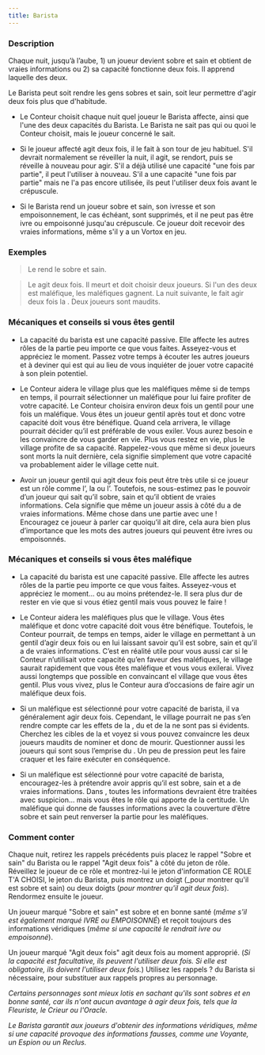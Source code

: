 ```yaml
---
title: Barista
---
```



<Role BARISTA header />

### Description

Chaque nuit, jusqu’à l’aube, 1) un joueur devient sobre et sain et obtient de vraies informations ou 2) sa capacité fonctionne deux fois. Il apprend laquelle des deux.

Le Barista peut soit rendre les gens sobres et sain, soit leur permettre d'agir deux fois plus que d'habitude. 

-   Le Conteur choisit chaque nuit quel joueur le Barista affecte, ainsi que l'une des deux capacités du Barista. Le Barista ne sait pas qui ou quoi le Conteur choisit, mais le joueur concerné le sait. 

-   Si le joueur affecté agit deux fois, il le fait à son tour de jeu habituel. S'il devrait normalement se réveiller la nuit, il agit, se rendort, puis se réveille à nouveau pour agir. S'il a déjà utilisé une capacité "une fois par partie", il peut l'utiliser à nouveau. S'il a une capacité "une fois par partie" mais ne l'a pas encore utilisée, ils peut l'utiliser deux fois avant le crépuscule.

-   Si le Barista rend un joueur sobre et sain, son ivresse et son empoisonnement, le cas échéant, sont supprimés, et il ne peut pas être ivre ou empoisonné jusqu'au crépuscule. Ce joueur doit recevoir des vraies informations, même s'il y a un Vortox en jeu. 

### Exemples

> Le <Role BARISTA /> rend le <Role SAGE /> sobre et sain. 

> Le <Role MALADROIT /> agit deux fois. Il meurt et doit choisir deux joueurs. Si l'un des deux est maléfique, les maléfiques gagnent. La nuit suivante, le <Role BARBIER /> fait agir deux fois la <Role SORCIERE />. Deux joueurs sont maudits.

### Mécaniques et conseils si vous êtes gentil

- La capacité du barista est une capacité passive. Elle affecte les autres rôles de la partie peu importe ce que vous faites. Asseyez-vous et appréciez le moment. Passez votre temps à écouter les autres joueurs et à deviner qui est qui au lieu de vous inquiéter de jouer votre capacité à son plein potentiel.

- Le Conteur aidera le village plus que les maléfiques même si de temps en temps, il pourrait sélectionner un maléfique pour lui faire profiter de votre capacité. Le Conteur choisira environ deux fois un gentil pour une fois un maléfique. Vous êtes un joueur gentil après tout et donc votre capacité doit vous être bénéfique. Quand cela arrivera, le village pourrait décider qu’il est préférable de vous exiler. Vous aurez besoin e les convaincre de vous garder en vie. Plus vous restez en vie, plus le village profite de sa capacité. Rappelez-vous que même si deux joueurs sont morts la nuit dernière, cela signifie simplement que votre capacité va probablement aider le village cette nuit. 

- Avoir un joueur gentil qui agit deux fois peut être très utile si ce joueur est un rôle comme l’<Role ARTISTE />, la <Role COUTURIERE /> ou l’<Role HORLOGER />. Toutefois, ne sous-estimez pas le pouvoir d’un joueur qui sait qu’il sobre, sain et qu’il obtient de vraies informations. Cela signifie que même un joueur assis à côté du <Role NO_DASHII /> a de vraies informations. Même chose dans une partie avec une <Role VORTOX /> ! Encouragez ce joueur à parler car quoiqu’il ait dire, cela aura bien plus d’importance que les mots des autres joueurs qui peuvent être ivres ou empoisonnés.

### Mécaniques et conseils si vous êtes maléfique

- La capacité du barista est une capacité passive. Elle affecte les autres rôles de la partie peu importe ce que vous faites. Asseyez-vous et appréciez le moment… ou au moins prétendez-le. Il sera plus dur de rester en vie que si vous étiez gentil mais vous pouvez le faire !

- Le Conteur aidera les maléfiques plus que le village. Vous êtes maléfique et donc votre capacité doit vous être bénéfique. Toutefois, le Conteur pourrait, de temps en temps, aider le village en permettant à un gentil d’agir deux fois ou en lui laissant savoir qu’il est sobre, sain et qu’il a de vraies informations. C’est en réalité utile pour vous aussi car si le Conteur n’utilisait votre capacité qu’en faveur des maléfiques, le village saurait rapidement que vous êtes maléfique et vous vous exilerai. Vivez aussi longtemps que possible en convaincant el village que vous êtes gentil. Plus vous vivez, plus le Conteur aura d’occasions de faire agir un maléfique deux fois. 

- Si un maléfique est sélectionné pour votre capacité de barista, il va généralement agir deux fois. Cependant, le village pourrait ne pas s’en rendre compte car les effets de la <Role SORCIERE />, du <Role MANIPULATEUR /> et de la <Role VIEILLE_CHOUETTE /> ne sont pas si évidents. Cherchez les cibles de la <Role SORCIERE /> et voyez si vous pouvez convaincre les deux joueurs maudits de nominer et donc de mourir. Questionner aussi les joueurs qui sont sous l’emprise du <Role MANIPULATEUR />. Un peu de pression peut les faire craquer et les faire exécuter en conséquence. 

- Si un maléfique est sélectionné pour votre capacité de barista, encouragez-les à prétendre avoir appris qu’il est sobre, sain et a de vraies informations. Dans <Module SECTS_AND_VIOLETS />, toutes les informations devraient être traitées avec suspicion… mais vous êtes le rôle qui apporte de la certitude. Un maléfique qui donne de fausses informations avec la couverture d’être sobre et sain peut renverser la partie pour les maléfiques.

### Comment conter

Chaque nuit, retirez les rappels précédents puis placez le rappel "Sobre et sain" du Barista ou le rappel "Agit deux fois" à côté du jeton de rôle. Réveillez le joueur de ce rôle et montrez-lui le jeton d'information CE ROLE T'A CHOISI, le jeton du Barista, puis montrez un doigt (_pour montrer qu'il est sobre et sain) ou deux doigts (_pour montrer qu'il agit deux fois_). Rendormez ensuite le joueur. 

Un joueur marqué "Sobre et sain" est sobre et en bonne santé (_même s'il est également marqué IVRE ou EMPOISONNÉ_) et reçoit toujours des informations véridiques (_même si une capacité le rendrait ivre ou empoisonné_). 

Un joueur marqué "Agit deux fois" agit deux fois au moment approprié. (_Si la capacité est facultative, ils peuvent l'utiliser deux fois. Si elle est obligatoire, ils doivent l'utiliser deux fois._) Utilisez les rappels ? du Barista si nécessaire, pour substituer aux rappels propres au personnage. 

_Certains personnages sont mieux lotis en sachant qu'ils sont sobres et en bonne santé, car ils n'ont aucun avantage à agir deux fois, tels que la Fleuriste, le Crieur ou l'Oracle._

_Le Barista garantit aux joueurs d'obtenir des informations véridiques, même si une capacité provoque des informations fausses, comme une Voyante, un Espion ou un Reclus._